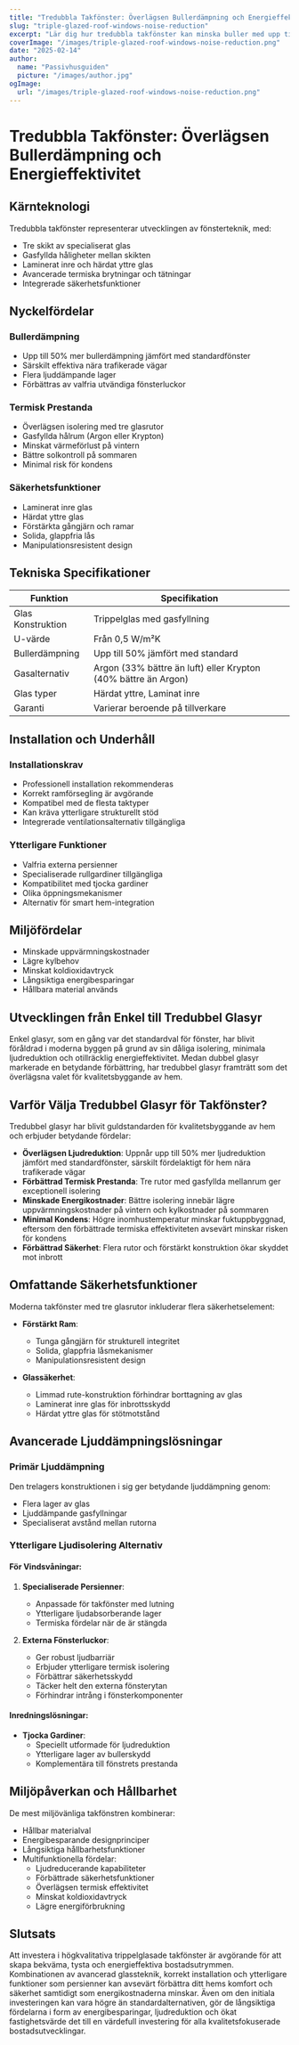 ```yaml
---
title: "Tredubbla Takfönster: Överlägsen Bullerdämpning och Energieffektivitet"
slug: "triple-glazed-roof-windows-noise-reduction"
excerpt: "Lär dig hur tredubbla takfönster kan minska buller med upp till 50% samtidigt som de förbättrar energieffektiviteten och hem säkerheten."
coverImage: "/images/triple-glazed-roof-windows-noise-reduction.png"
date: "2025-02-14"
author:
  name: "Passivhusguiden"
  picture: "/images/author.jpg"
ogImage:
  url: "/images/triple-glazed-roof-windows-noise-reduction.png"
---
```


# Tredubbla Takfönster: Överlägsen Bullerdämpning och Energieffektivitet

## Kärnteknologi

Tredubbla takfönster representerar utvecklingen av fönsterteknik, med:

- Tre skikt av specialiserat glas
- Gasfyllda håligheter mellan skikten
- Laminerat inre och härdat yttre glas
- Avancerade termiska brytningar och tätningar
- Integrerade säkerhetsfunktioner

## Nyckelfördelar

### Bullerdämpning
- Upp till 50% mer bullerdämpning jämfört med standardfönster
- Särskilt effektiva nära trafikerade vägar
- Flera ljuddämpande lager
- Förbättras av valfria utvändiga fönsterluckor

### Termisk Prestanda
- Överlägsen isolering med tre glasrutor
- Gasfyllda hålrum (Argon eller Krypton)
- Minskat värmeförlust på vintern
- Bättre solkontroll på sommaren
- Minimal risk för kondens

### Säkerhetsfunktioner
- Laminerat inre glas
- Härdat yttre glas
- Förstärkta gångjärn och ramar
- Solida, glappfria lås
- Manipulationsresistent design

## Tekniska Specifikationer

| Funktion | Specifikation |
|----------|---------------|
| Glas Konstruktion | Trippelglas med gasfyllning |
| U-värde | Från 0,5 W/m²K |
| Bullerdämpning | Upp till 50% jämfört med standard |
| Gasalternativ | Argon (33% bättre än luft) eller Krypton (40% bättre än Argon) |
| Glas typer | Härdat yttre, Laminat inre |
| Garanti | Varierar beroende på tillverkare |

## Installation och Underhåll

### Installationskrav
- Professionell installation rekommenderas
- Korrekt ramförsegling är avgörande
- Kompatibel med de flesta taktyper
- Kan kräva ytterligare strukturellt stöd
- Integrerade ventilationsalternativ tillgängliga

### Ytterligare Funktioner
- Valfria externa persienner
- Specialiserade rullgardiner tillgängliga
- Kompatibilitet med tjocka gardiner
- Olika öppningsmekanismer
- Alternativ för smart hem-integration

## Miljöfördelar

- Minskade uppvärmningskostnader
- Lägre kylbehov
- Minskat koldioxidavtryck
- Långsiktiga energibesparingar
- Hållbara material används

## Utvecklingen från Enkel till Tredubbel Glasyr

Enkel glasyr, som en gång var det standardval för fönster, har blivit föråldrad i moderna byggen på grund av sin dåliga isolering, minimala ljudreduktion och otillräcklig energieffektivitet. Medan dubbel glasyr markerade en betydande förbättring, har tredubbel glasyr framträtt som det överlägsna valet för kvalitetsbyggande av hem.

## Varför Välja Tredubbel Glasyr för Takfönster?

Tredubbel glasyr har blivit guldstandarden för kvalitetsbyggande av hem och erbjuder betydande fördelar:

- **Överlägsen Ljudreduktion**: Uppnår upp till 50% mer ljudreduktion jämfört med standardfönster, särskilt fördelaktigt för hem nära trafikerade vägar
- **Förbättrad Termisk Prestanda**: Tre rutor med gasfyllda mellanrum ger exceptionell isolering
- **Minskade Energikostnader**: Bättre isolering innebär lägre uppvärmningskostnader på vintern och kylkostnader på sommaren
- **Minimal Kondens**: Högre inomhustemperatur minskar fuktuppbyggnad, eftersom den förbättrade termiska effektiviteten avsevärt minskar risken för kondens
- **Förbättrad Säkerhet**: Flera rutor och förstärkt konstruktion ökar skyddet mot inbrott

## Omfattande Säkerhetsfunktioner

Moderna takfönster med tre glasrutor inkluderar flera säkerhetselement:

- **Förstärkt Ram**:
  - Tunga gångjärn för strukturell integritet
  - Solida, glappfria låsmekanismer
  - Manipulationsresistent design

- **Glassäkerhet**:
  - Limmad rute-konstruktion förhindrar borttagning av glas
  - Laminerat inre glas för inbrottsskydd
  - Härdat yttre glas för stötmotstånd

## Avancerade Ljuddämpningslösningar

### Primär Ljuddämpning
Den trelagers konstruktionen i sig ger betydande ljuddämpning genom:
- Flera lager av glas
- Ljuddämpande gasfyllningar
- Specialiserat avstånd mellan rutorna

### Ytterligare Ljudisolering Alternativ

#### För Vindsvåningar:
1. **Specialiserade Persienner**: 
   - Anpassade för takfönster med lutning
   - Ytterligare ljudabsorberande lager
   - Termiska fördelar när de är stängda

2. **Externa Fönsterluckor**:
   - Ger robust ljudbarriär
   - Erbjuder ytterligare termisk isolering
   - Förbättrar säkerhetsskydd
   - Täcker helt den externa fönsterytan
   - Förhindrar intrång i fönsterkomponenter

#### Inredningslösningar:
- **Tjocka Gardiner**: 
  - Speciellt utformade för ljudreduktion
  - Ytterligare lager av bullerskydd
  - Komplementära till fönstrets prestanda

## Miljöpåverkan och Hållbarhet

De mest miljövänliga takfönstren kombinerar:
- Hållbar materialval
- Energibesparande designprinciper
- Långsiktiga hållbarhetsfunktioner
- Multifunktionella fördelar:
  - Ljudreducerande kapabiliteter
  - Förbättrade säkerhetsfunktioner
  - Överlägsen termisk effektivitet
  - Minskat koldioxidavtryck
  - Lägre energiförbrukning

## Slutsats

Att investera i högkvalitativa trippelglasade takfönster är avgörande för att skapa bekväma, tysta och energieffektiva bostadsutrymmen. Kombinationen av avancerad glassteknik, korrekt installation och ytterligare funktioner som persienner kan avsevärt förbättra ditt hems komfort och säkerhet samtidigt som energikostnaderna minskar. Även om den initiala investeringen kan vara högre än standardalternativen, gör de långsiktiga fördelarna i form av energibesparingar, ljudreduktion och ökat fastighetsvärde det till en värdefull investering för alla kvalitetsfokuserade bostadsutvecklingar.